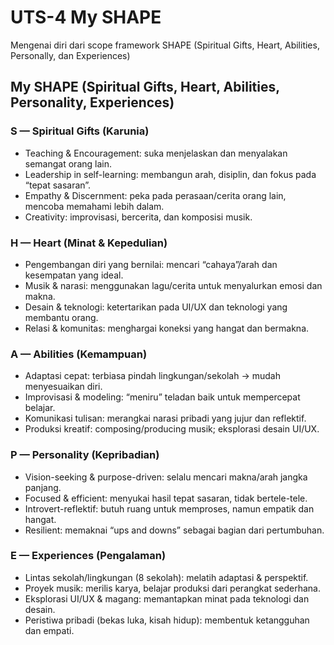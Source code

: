 # UTS-4 My SHAPE

Mengenai diri dari scope framework SHAPE (Spiritual Gifts, Heart, Abilities, Personally, dan Experiences)

## My SHAPE (Spiritual Gifts, Heart, Abilities, Personality, Experiences)

### S — Spiritual Gifts (Karunia)
- Teaching & Encouragement: suka menjelaskan dan menyalakan semangat orang lain.
- Leadership in self-learning: membangun arah, disiplin, dan fokus pada “tepat sasaran”.
- Empathy & Discernment: peka pada perasaan/cerita orang lain, mencoba memahami lebih dalam.
- Creativity: improvisasi, bercerita, dan komposisi musik.

### H — Heart (Minat & Kepedulian)
- Pengembangan diri yang bernilai: mencari “cahaya”/arah dan kesempatan yang ideal.
- Musik & narasi: menggunakan lagu/cerita untuk menyalurkan emosi dan makna.
- Desain & teknologi: ketertarikan pada UI/UX dan teknologi yang membantu orang.
- Relasi & komunitas: menghargai koneksi yang hangat dan bermakna.

### A — Abilities (Kemampuan)
- Adaptasi cepat: terbiasa pindah lingkungan/sekolah → mudah menyesuaikan diri.
- Improvisasi & modeling: “meniru” teladan baik untuk mempercepat belajar.
- Komunikasi tulisan: merangkai narasi pribadi yang jujur dan reflektif.
- Produksi kreatif: composing/producing musik; eksplorasi desain UI/UX.

### P — Personality (Kepribadian)
- Vision-seeking & purpose-driven: selalu mencari makna/arah jangka panjang.
- Focused & efficient: menyukai hasil tepat sasaran, tidak bertele-tele.
- Introvert-reflektif: butuh ruang untuk memproses, namun empatik dan hangat.
- Resilient: memaknai “ups and downs” sebagai bagian dari pertumbuhan.

### E — Experiences (Pengalaman)
- Lintas sekolah/lingkungan (8 sekolah): melatih adaptasi & perspektif.
- Proyek musik: merilis karya, belajar produksi dari perangkat sederhana.
- Eksplorasi UI/UX & magang: memantapkan minat pada teknologi dan desain.
- Peristiwa pribadi (bekas luka, kisah hidup): membentuk ketangguhan dan empati.
